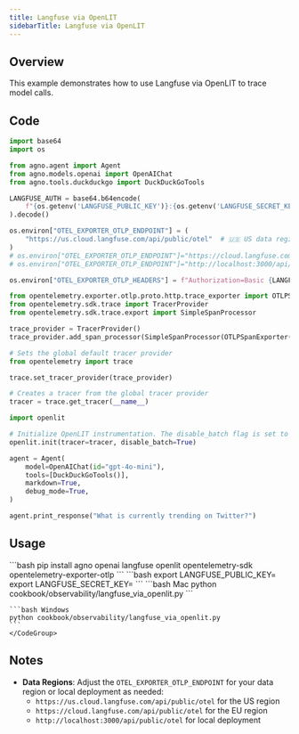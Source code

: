 ```yaml
---
title: Langfuse via OpenLIT
sidebarTitle: Langfuse via OpenLIT
---
```


## Overview

This example demonstrates how to use Langfuse via OpenLIT to trace model calls.

## Code

```python
import base64
import os

from agno.agent import Agent
from agno.models.openai import OpenAIChat
from agno.tools.duckduckgo import DuckDuckGoTools

LANGFUSE_AUTH = base64.b64encode(
    f"{os.getenv('LANGFUSE_PUBLIC_KEY')}:{os.getenv('LANGFUSE_SECRET_KEY')}".encode()
).decode()

os.environ["OTEL_EXPORTER_OTLP_ENDPOINT"] = (
    "https://us.cloud.langfuse.com/api/public/otel"  # 🇺🇸 US data region
)
# os.environ["OTEL_EXPORTER_OTLP_ENDPOINT"]="https://cloud.langfuse.com/api/public/otel" # 🇪🇺 EU data region
# os.environ["OTEL_EXPORTER_OTLP_ENDPOINT"]="http://localhost:3000/api/public/otel" # 🏠 Local deployment (>= v3.22.0)

os.environ["OTEL_EXPORTER_OTLP_HEADERS"] = f"Authorization=Basic {LANGFUSE_AUTH}"

from opentelemetry.exporter.otlp.proto.http.trace_exporter import OTLPSpanExporter
from opentelemetry.sdk.trace import TracerProvider
from opentelemetry.sdk.trace.export import SimpleSpanProcessor

trace_provider = TracerProvider()
trace_provider.add_span_processor(SimpleSpanProcessor(OTLPSpanExporter()))

# Sets the global default tracer provider
from opentelemetry import trace

trace.set_tracer_provider(trace_provider)

# Creates a tracer from the global tracer provider
tracer = trace.get_tracer(__name__)

import openlit

# Initialize OpenLIT instrumentation. The disable_batch flag is set to true to process traces immediately.
openlit.init(tracer=tracer, disable_batch=True)

agent = Agent(
    model=OpenAIChat(id="gpt-4o-mini"),
    tools=[DuckDuckGoTools()],
    markdown=True,
    debug_mode=True,
)

agent.print_response("What is currently trending on Twitter?")
```

## Usage

<Steps>
  <Step title="Install Dependencies">
    ```bash
    pip install agno openai langfuse openlit opentelemetry-sdk opentelemetry-exporter-otlp
    ```
  </Step>

  <Step title="Set Environment Variables">
    ```bash
    export LANGFUSE_PUBLIC_KEY=<your-public-key>
    export LANGFUSE_SECRET_KEY=<your-secret-key>
    ```
  </Step>

  <Step title="Run the Agent">
    <CodeGroup>
    ```bash Mac
    python cookbook/observability/langfuse_via_openlit.py
    ```

    ```bash Windows
    python cookbook/observability/langfuse_via_openlit.py
    ```
    </CodeGroup>
  </Step>
</Steps>

## Notes

- **Data Regions**: Adjust the `OTEL_EXPORTER_OTLP_ENDPOINT` for your data region or local deployment as needed:
  - `https://us.cloud.langfuse.com/api/public/otel` for the US region
  - `https://cloud.langfuse.com/api/public/otel` for the EU region
  - `http://localhost:3000/api/public/otel` for local deployment